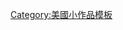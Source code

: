 {{asbox
| image     = Flag-map of Maryland.svg
| pix       = 30
| subject   = 
| qualifier = 與[[马里兰州]]相關
| category  = 马里兰州小作品
| tempsort  =  
| name      = Template:Maryland-stub
}}<noinclude>
[[Category:美國小作品模板]]
</noinclude>
